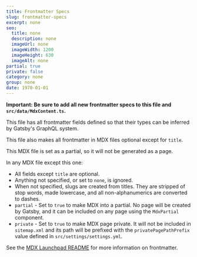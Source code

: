 ```yaml
---
title: Frontmatter Specs
slug: frontmatter-specs
excerpt: none
seo:
  title: none
  description: none
  imageUrl: none
  imageWidth: 1200
  imageHeight: 630
  imageAlt: none
partial: true
private: false
category: none
group: none
date: 1970-01-01
---
```


**Important: Be sure to add all new frontmatter specs to this file and `src/data/MdxContent.ts`.**

This file has all frontmatter fields defined so that their types can be inferred by Gatsby's GraphQL system.

This file also makes all frontmatter in MDX files optional except for `title`.

This MDX file is set as a partial, so it will not be generated as a page.

In any MDX file except this one:

- All fields except `title` are optional.
- Anything not specified, or set to `none`, is ignored.
- When not specified, slugs are created from titles. They are stripped of stop words, made lowercase, and all non-alphanumerics are converted to dashes.
- `partial` - Set to `true` to make MDX into a partial. No page will be created by Gatsby, and it can be included on any page using the `MdxPartial` component.
- `private` - Set to `true` to make MDX page private. It will not be included in `sitemap.xml` and its path will be prefixed with the `privatePagePathPrefix` value defined in `src/settings/settings.yml`.

See the [MDX Launchpad README](https://github.com/justinmahar/gatsby-starter-mdx-launchpad#included-frontmatter) for more information on frontmatter.
